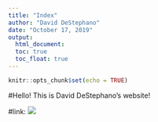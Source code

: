 ```yaml
---
title: "Index"
author: "David DeStephano"
date: "October 17, 2019"
output: 
  html_document:
  toc: true
  toc_float: true
---
```



```r
knitr::opts_chunk$set(echo = TRUE)
```
#Hello! This is David DeStephano's website!

#link:
![](download.jpg.jpg)